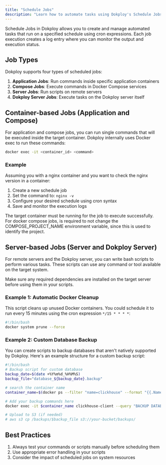 ```yaml
---
title: "Schedule Jobs"
description: "Learn how to automate tasks using Dokploy's Schedule Jobs feature"
---
```



Schedule Jobs in Dokploy allows you to create and manage automated tasks that run on a specified schedule using cron expressions. Each job execution creates a log entry where you can monitor the output and execution status.

## Job Types

Dokploy supports four types of scheduled jobs:

1. **Application Jobs**: Run commands inside specific application containers
2. **Compose Jobs**: Execute commands in Docker Compose services
3. **Server Jobs**: Run scripts on remote servers
4. **Dokploy Server Jobs**: Execute tasks on the Dokploy server itself

## Container-based Jobs (Application and Compose)

For application and compose jobs, you can run single commands that will be executed inside the target container. Dokploy internally uses Docker exec to run these commands:

```bash
docker exec -it <container_id> <command>
```

### Example
Assuming you with a nginx container and you want to check the nginx version in a container:
1. Create a new schedule job
2. Set the command to: `nginx -v`
3. Configure your desired schedule using cron syntax
4. Save and monitor the execution logs

<Callout>
The target container must be running for the job to execute successfully.
</Callout>

<Callout >
For docker compose jobs, is required to not change the COMPOSE_PROJECT_NAME environment variable, since this is used to identify the project.
</Callout>

## Server-based Jobs (Server and Dokploy Server)

For remote servers and the Dokploy server, you can write bash scripts to perform various tasks. These scripts can use any command or tool available on the target system.

<Callout type="info">
Make sure any required dependencies are installed on the target server before using them in your scripts.
</Callout>

### Example 1: Automatic Docker Cleanup
This script cleans up unused Docker containers. You could schedule it to run every 15 minutes using the cron expression `*/15 * * * *`:

```bash
#!/bin/bash
docker system prune --force
```

### Example 2: Custom Database Backup
You can create scripts to backup databases that aren't natively supported by Dokploy. Here's an example structure for a custom backup script:

```bash
#!/bin/bash
# Backup script for custom database
backup_date=$(date +%Y%m%d_%H%M%S)
backup_file="database_${backup_date}.backup"

# search the container name
container_name=$(docker ps --filter "name=clickhouse" --format "{{.Names}}")

# Add your backup commands here
docker exec -it $container_name clickhouse-client --query "BACKUP DATABASE mydb TO '/backups/$backup_file'"

# Upload to S3 (if needed)
# aws s3 cp /backups/$backup_file s3://your-bucket/backups/
```

## Best Practices

1. Always test your commands or scripts manually before scheduling them
2. Use appropriate error handling in your scripts
3. Consider the impact of scheduled jobs on system resources
